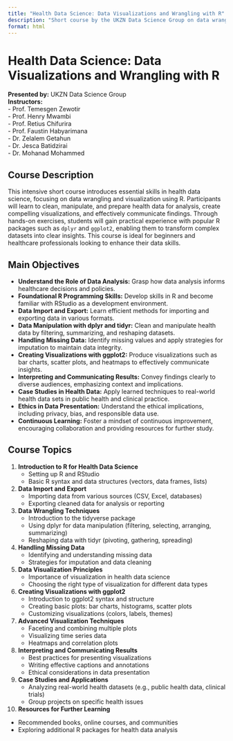 ```yaml
---
title: "Health Data Science: Data Visualizations and Wrangling with R"
description: "Short course by the UKZN Data Science Group on data wrangling and visualization with R for health data science."
format: html
---
```


# Health Data Science: Data Visualizations and Wrangling with R

**Presented by:** UKZN Data Science Group  
**Instructors:**  
- Prof. Temesgen Zewotir  
- Prof. Henry Mwambi  
- Prof. Retius Chifurira  
- Prof. Faustin Habyarimana  
- Dr. Zelalem Getahun  
- Dr. Jesca Batidzirai  
- Dr. Mohanad Mohammed  

## Course Description
This intensive short course introduces essential skills in health data science, focusing on data wrangling and visualization using R. Participants will learn to clean, manipulate, and prepare health data for analysis, create compelling visualizations, and effectively communicate findings. Through hands-on exercises, students will gain practical experience with popular R packages such as `dplyr` and `ggplot2`, enabling them to transform complex datasets into clear insights. This course is ideal for beginners and healthcare professionals looking to enhance their data skills.

## Main Objectives
- **Understand the Role of Data Analysis:** Grasp how data analysis informs healthcare decisions and policies.
- **Foundational R Programming Skills:** Develop skills in R and become familiar with RStudio as a development environment.
- **Data Import and Export:** Learn efficient methods for importing and exporting data in various formats.
- **Data Manipulation with dplyr and tidyr:** Clean and manipulate health data by filtering, summarizing, and reshaping datasets.
- **Handling Missing Data:** Identify missing values and apply strategies for imputation to maintain data integrity.
- **Creating Visualizations with ggplot2:** Produce visualizations such as bar charts, scatter plots, and heatmaps to effectively communicate insights.
- **Interpreting and Communicating Results:** Convey findings clearly to diverse audiences, emphasizing context and implications.
- **Case Studies in Health Data:** Apply learned techniques to real-world health data sets in public health and clinical practice.
- **Ethics in Data Presentation:** Understand the ethical implications, including privacy, bias, and responsible data use.
- **Continuous Learning:** Foster a mindset of continuous improvement, encouraging collaboration and providing resources for further study.

## Course Topics
1. **Introduction to R for Health Data Science**
   - Setting up R and RStudio
   - Basic R syntax and data structures (vectors, data frames, lists)

2. **Data Import and Export**
   - Importing data from various sources (CSV, Excel, databases)
   - Exporting cleaned data for analysis or reporting

3. **Data Wrangling Techniques**
   - Introduction to the tidyverse package
   - Using dplyr for data manipulation (filtering, selecting, arranging, summarizing)
   - Reshaping data with tidyr (pivoting, gathering, spreading)

4. **Handling Missing Data**
   - Identifying and understanding missing data
   - Strategies for imputation and data cleaning

5. **Data Visualization Principles**
   - Importance of visualization in health data science
   - Choosing the right type of visualization for different data types

6. **Creating Visualizations with ggplot2**
   - Introduction to ggplot2 syntax and structure
   - Creating basic plots: bar charts, histograms, scatter plots
   - Customizing visualizations (colors, labels, themes)

7. **Advanced Visualization Techniques**
   - Faceting and combining multiple plots
   - Visualizing time series data
   - Heatmaps and correlation plots

8. **Interpreting and Communicating Results**
   - Best practices for presenting visualizations
   - Writing effective captions and annotations
   - Ethical considerations in data presentation

9. **Case Studies and Applications**
   - Analyzing real-world health datasets (e.g., public health data, clinical trials)
   - Group projects on specific health issues

10. **Resources for Further Learning**
   - Recommended books, online courses, and communities
   - Exploring additional R packages for health data analysis
